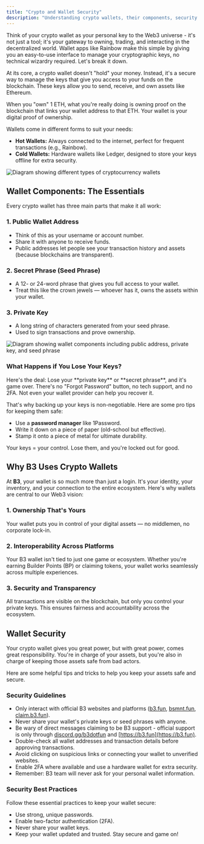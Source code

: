 ```yaml
---
title: "Crypto and Wallet Security"
description: "Understanding crypto wallets, their components, security best practices, and how B3 uses wallets for identity and ownership"
---
```


Think of your crypto wallet as your personal key to the Web3 universe - it's not just a tool; it's your gateway to owning, trading, and interacting in the decentralized world. Wallet apps like Rainbow make this simple by giving you an easy-to-use interface to manage your cryptographic keys, no technical wizardry required. Let's break it down.

At its core, a crypto wallet doesn't "hold" your money. Instead, it's a secure way to manage the keys that give you access to your funds on the blockchain. These keys allow you to send, receive, and own assets like Ethereum.

When you "own" 1 ETH, what you're really doing is owning proof on the blockchain that links your wallet address to that ETH. Your wallet is your digital proof of ownership.

Wallets come in different forms to suit your needs:

- **Hot Wallets:** Always connected to the internet, perfect for frequent transactions (e.g., Rainbow).
- **Cold Wallets:** Hardware wallets like Ledger, designed to store your keys offline for extra security.

<Frame caption="Wallet types comparison showing hot vs cold storage options">
<img src="https://images.spr.so/cdn-cgi/imagedelivery/j42No7y-dcokJuNgXeA0ig/32bf5487-a8ef-452c-9971-a28d1f1415a7/Untitled/w=3840,quality=90,fit=scale-down" alt="Diagram showing different types of cryptocurrency wallets" />
</Frame>

## Wallet Components: The Essentials

Every crypto wallet has three main parts that make it all work:

### 1. Public Wallet Address
- Think of this as your username or account number.
- Share it with anyone to receive funds.
- Public addresses let people see your transaction history and assets (because blockchains are transparent).

### 2. Secret Phrase (Seed Phrase)
- A 12- or 24-word phrase that gives you full access to your wallet.
- Treat this like the crown jewels — whoever has it, owns the assets within your wallet.

### 3. Private Key
- A long string of characters generated from your seed phrase.
- Used to sign transactions and prove ownership.

<Frame>
<img src="https://images.spr.so/cdn-cgi/imagedelivery/j42No7y-dcokJuNgXeA0ig/2c909eef-a022-4ae4-a6bc-f8996eec7412/image/w=3840,quality=90,fit=scale-down" alt="Diagram showing wallet components including public address, private key, and seed phrase" />
</Frame>

### What Happens if You Lose Your Keys?

<Warning>
Here's the deal: Lose your **private key** or **secret phrase**, and it's game over. There's no "Forgot Password" button, no tech support, and no 2FA. Not even your wallet provider can help you recover it.
</Warning>

That's why backing up your keys is non-negotiable. Here are some pro tips for keeping them safe:

- Use a **password manager** like 1Password.
- Write it down on a piece of paper (old-school but effective).
- Stamp it onto a piece of metal for ultimate durability.

<Info>
Your keys = your control. Lose them, and you're locked out for good.
</Info>

## Why B3 Uses Crypto Wallets

At **B3**, your wallet is so much more than just a login. It's your identity, your inventory, and your connection to the entire ecosystem. Here's why wallets are central to our Web3 vision:

### 1. Ownership That's Yours
Your wallet puts you in control of your digital assets — no middlemen, no corporate lock-in.

### 2. Interoperability Across Platforms
Your B3 wallet isn't tied to just one game or ecosystem. Whether you're earning Builder Points (BP) or claiming tokens, your wallet works seamlessly across multiple experiences.

### 3. Security and Transparency
All transactions are visible on the blockchain, but only you control your private keys. This ensures fairness and accountability across the ecosystem.

## Wallet Security

Your crypto wallet gives you great power, but with great power, comes great responsibility. You're in charge of your assets, but you're also in charge of keeping those assets safe from bad actors.

Here are some helpful tips and tricks to help you keep your assets safe and secure.

### Security Guidelines

- Only interact with official B3 websites and platforms ([b3.fun](https://b3.fun), [bsmnt.fun](https://bsmnt.fun), [claim.b3.fun](https://claim.b3.fun)).
- Never share your wallet's private keys or seed phrases with anyone.
- Be wary of direct messages claiming to be B3 support - official support is only through [discord.gg/b3dotfun](https://discord.gg/b3dotfun) and [https://b3.fun](https://b3.fun).
- Double-check all wallet addresses and transaction details before approving transactions.
- Avoid clicking on suspicious links or connecting your wallet to unverified websites.
- Enable 2FA where available and use a hardware wallet for extra security.
- Remember: B3 team will never ask for your personal wallet information.

### Security Best Practices

<Tip>
Follow these essential practices to keep your wallet secure:
</Tip>

- Use strong, unique passwords.
- Enable two-factor authentication (2FA).
- Never share your wallet keys.
- Keep your wallet updated and trusted. Stay secure and game on!
